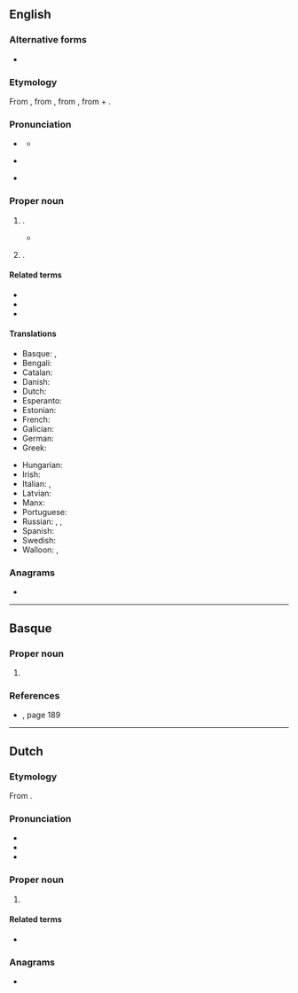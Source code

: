 {{also|Gérard}}
==English==

===Alternative forms===
* {{alter|en|Gerrard}}

===Etymology===
From {{inh|en|enm|Gerard}}, from {{der|en|fro|Gerart}}, from {{der|en|frk|*Gaiʀahard}}, from {{m|gmw-pro|*gaiʀ|t=spear}} + {{m|gmw-pro|*hard(ī)|t=hard, brave}}.

===Pronunciation===
* {{a|UK}} {{IPA|en|/ˈd͡ʒɛɹɑːd/}}
** {{audio|en|LL-Q1860 (eng)-Vealhurl-Gerard.wav|Audio (UK)}}
* {{a|US}} {{IPA|en|/d͡ʒəˈɹɑɹd/}}
* {{rhymes|en|ɑɹd|s=2|q1=US}}

===Proper noun===
{{en-proper noun}}

# {{given name|en|male|from=Germanic languages}}.
#* {{RQ:Shakespeare All's Well|I|I|text=He was famous, sir, in his profession, and it was his great right to be so: '''Gerard''' de Narbon.}}
# {{surname|en|from=patronymics}}.

====Related terms====
* {{l|en|Garrett}}
* {{l|en|Gerry}}
* {{l|en|Jerry}}

====Translations====
{{trans-top|male given name}}
* Basque: {{t|eu|Gerard}}, {{t|eu|Gerardo}}
* Bengali: {{t|bn|জেরার্ড}}
* Catalan: {{t+|ca|Gerard|m}}
* Danish: {{t|da|Gerhard}}
* Dutch: {{t+|nl|Gerard|m}}
* Esperanto: {{t|eo|Gerardo}}
* Estonian: {{t|et|Kert}}
* French: {{t+|fr|Gérard}}
* Galician: {{t+|gl|Xerardo|m}}
* German: {{t+|de|Gerhard}}
* Greek: {{t+|el|Γεράρδος}}
{{trans-mid}}
* Hungarian: {{t+|hu|Gellért}}
* Irish: {{t|ga|Gearóid|m}}
* Italian: {{t+|it|Gerardo|m}}, {{t|it|Gherardo|m}}
* Latvian: {{t|lv|Ģirts|m}}
* Manx: {{t|gv|Gerrard|m}}
* Portuguese: {{t|pt|Gerardo|m}}
* Russian: {{t+|ru|Жера́р|m}}, {{t+|ru|Ге́рхард|m}}, {{t|ru|Дже́ра́рд|m}}
* Spanish: {{t+|es|Gerardo|m}}
* Swedish: {{t+|sv|Gerhard}}
* Walloon: {{t+|wa|Djuråd}}, {{t+|wa|Djeråd}}
{{trans-bottom}}

===Anagrams===
* {{anagrams|en|a=adegrr|Drager|Grader|grader|red rag|redrag|regard}}

----

==Basque==

===Proper noun===
{{eu-proper noun}}

# {{given name|eu|male}}

===References===
* {{R:Izendegia1999}}, page 189

----

==Dutch==

===Etymology===
From {{inh|nl|gmw-pro|*Gaiʀahard}}.

===Pronunciation===
* {{IPA|nl|/ˈɣeː.rɑrt/}}
* {{audio|nl|Nl-Gerard.ogg|Audio}}
* {{hyphenation|nl|Ge|rard}}

===Proper noun===
{{nl-proper noun|m}}

# {{given name|nl|male}}

====Related terms====
* {{l|nl|Geerd}}

===Anagrams===
* {{l|nl|drager}}